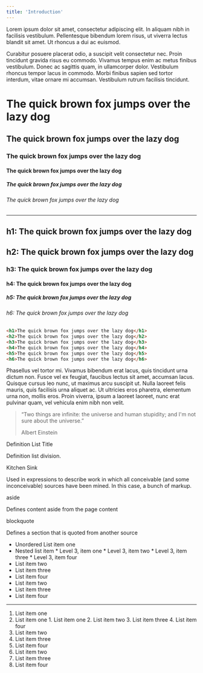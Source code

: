 ```yaml
---
title: 'Introduction'
---
```


Lorem ipsum dolor sit amet, consectetur adipiscing elit. In aliquam nibh in facilisis vestibulum. Pellentesque bibendum lorem risus, ut viverra lectus blandit sit amet. Ut rhoncus a dui ac euismod.

<Notification status="New" message="The first realase (v0.1.) of Spruce is out."/>

Curabitur posuere placerat odio, a suscipit velit consectetur nec. Proin tincidunt gravida risus eu commodo. Vivamus tempus enim ac metus finibus vestibulum. Donec ac sagittis quam, in ullamcorper dolor. Vestibulum rhoncus tempor lacus in commodo. Morbi finibus sapien sed tortor interdum, vitae ornare mi accumsan. Vestibulum rutrum facilisis tincidunt.

# The quick brown fox jumps over the lazy dog

## The quick brown fox jumps over the lazy dog

### The quick brown fox jumps over the lazy dog

#### The quick brown fox jumps over the lazy dog

##### The quick brown fox jumps over the lazy dog

###### The quick brown fox jumps over the lazy dog

* * *

<section className="preview">
  <div className="preview__html">
    <h1>h1: The quick brown fox jumps over the lazy dog</h1>
    <h2>h2: The quick brown fox jumps over the lazy dog</h2>
    <h3>h3: The quick brown fox jumps over the lazy dog</h3>
    <h4>h4: The quick brown fox jumps over the lazy dog</h4>
    <h5>h5: The quick brown fox jumps over the lazy dog</h5>
    <h6>h6: The quick brown fox jumps over the lazy dog</h6>
  </div>

```html
<h1>The quick brown fox jumps over the lazy dog</h1>
<h2>The quick brown fox jumps over the lazy dog</h2>
<h3>The quick brown fox jumps over the lazy dog</h3>
<h4>The quick brown fox jumps over the lazy dog</h4>
<h5>The quick brown fox jumps over the lazy dog</h5>
<h6>The quick brown fox jumps over the lazy dog</h6>
```
</section>

Phasellus vel tortor mi. Vivamus bibendum erat lacus, quis tincidunt urna dictum non. Fusce vel ex feugiat, faucibus lectus sit amet, accumsan lacus. Quisque cursus leo nunc, ut maximus arcu suscipit ut. Nulla laoreet felis mauris, quis facilisis urna aliquet ac. Ut ultricies eros pharetra, elementum urna non, mollis eros. Proin viverra, ipsum a laoreet laoreet, nunc erat pulvinar quam, vel vehicula enim nibh non velit.

> “Two things are infinite: the universe and human stupidity; and I'm not sure about the universe.”
> 
> Albert Einstein

Definition List Title

Definition list division.

Kitchen Sink

Used in expressions to describe work in which all conceivable (and some inconceivable) sources have been mined. In this case, a bunch of markup.

aside

Defines content aside from the page content

blockquote

Defines a section that is quoted from another source

*   Unordered List item one
  *   Nested list item
    *   Level 3, item one
    *   Level 3, item two
    *   Level 3, item three
    *   Level 3, item four
  *   List item two
  *   List item three
  *   List item four
*   List item two
*   List item three
*   List item four

* * *

1.  List item one
  1.  List item one
    1.  List item one
    2.  List item two
    3.  List item three
    4.  List item four
  2.  List item two
  3.  List item three
  4.  List item four
2.  List item two
3.  List item three
4.  List item four
